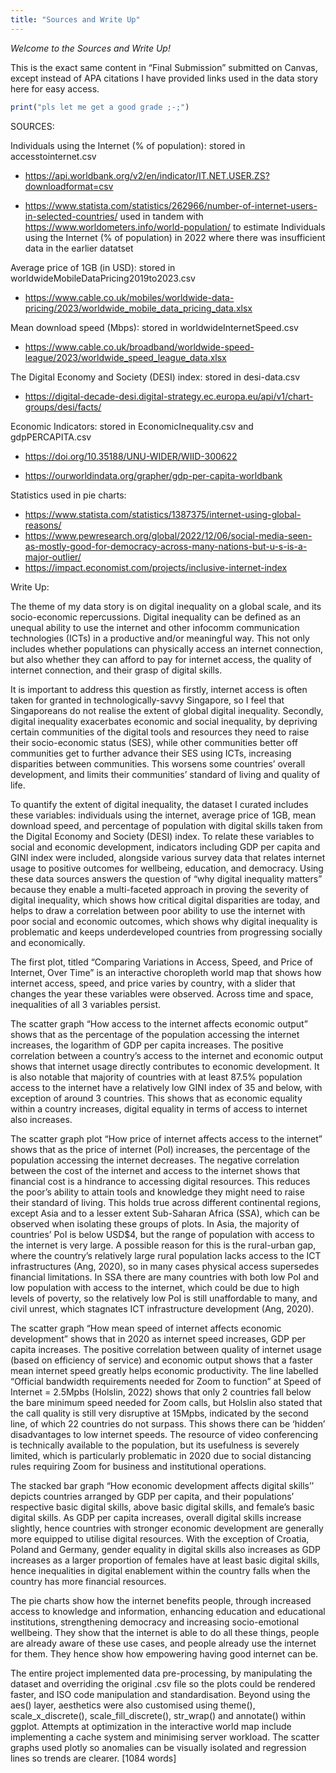 ```yaml
---
title: "Sources and Write Up"
---
```


*Welcome to the Sources and Write Up!*

This is the exact same content in "Final Submission" submitted on Canvas, except instead of APA citations I have provided links used in the data story here for easy access.

```r
print("pls let me get a good grade ;-;")
```

SOURCES:

Individuals using the Internet (% of population): stored in accesstointernet.csv

-   <a href = https://api.worldbank.org/v2/en/indicator/IT.NET.USER.ZS?downloadformat=csv>https://api.worldbank.org/v2/en/indicator/IT.NET.USER.ZS?downloadformat=csv</a>

-   <a href = https://www.statista.com/statistics/262966/number-of-internet-users-in-selected-countries/>https://www.statista.com/statistics/262966/number-of-internet-users-in-selected-countries/</a> used in tandem with <a href = https://www.worldometers.info/world-population/>https://www.worldometers.info/world-population/</a> to estimate Individuals using the Internet (% of population) in 2022 where there was insufficient data in the earlier datatset

Average price of 1GB (in USD): stored in worldwideMobileDataPricing2019to2023.csv

-   <a href = https://www.cable.co.uk/mobiles/worldwide-data-pricing/2023/worldwide_mobile_data_pricing_data.xlsx>https://www.cable.co.uk/mobiles/worldwide-data-pricing/2023/worldwide_mobile_data_pricing_data.xlsx</a>

Mean download speed (Mbps): stored in worldwideInternetSpeed.csv

-   <a href = https://www.cable.co.uk/broadband/worldwide-speed-league/2023/worldwide_speed_league_data.xlsx>https://www.cable.co.uk/broadband/worldwide-speed-league/2023/worldwide_speed_league_data.xlsx</a>

The Digital Economy and Society (DESI) index: stored in desi-data.csv

-   <a href = https://digital-decade-desi.digital-strategy.ec.europa.eu/api/v1/chart-groups/desi/facts/>https://digital-decade-desi.digital-strategy.ec.europa.eu/api/v1/chart-groups/desi/facts/</a>

Economic Indicators: stored in EconomicInequality.csv and gdpPERCAPITA.csv

-   <a href = https://doi.org/10.35188/UNU-WIDER/WIID-300622>https://doi.org/10.35188/UNU-WIDER/WIID-300622</a>

-   <a href = https://ourworldindata.org/grapher/gdp-per-capita-worldbank>https://ourworldindata.org/grapher/gdp-per-capita-worldbank</a>\

Statistics used in pie charts:

-   <a href = https://www.statista.com/statistics/1387375/internet-using-global-reasons/>https://www.statista.com/statistics/1387375/internet-using-global-reasons/</a>
-   <a href = https://www.pewresearch.org/global/2022/12/06/social-media-seen-as-mostly-good-for-democracy-across-many-nations-but-u-s-is-a-major-outlier/ >https://www.pewresearch.org/global/2022/12/06/social-media-seen-as-mostly-good-for-democracy-across-many-nations-but-u-s-is-a-major-outlier/</a>
-   <a href = https://impact.economist.com/projects/inclusive-internet-index>https://impact.economist.com/projects/inclusive-internet-index</a>

Write Up:

The theme of my data story is on digital inequality on a global scale, and its socio-economic repercussions. Digital inequality can be defined as an unequal ability to use the internet and other infocomm communication technologies (ICTs) in a productive and/or meaningful way. This not only includes whether populations can physically access an internet connection, but also whether they can afford to pay for internet access, the quality of internet connection, and their grasp of digital skills.

It is important to address this question as firstly, internet access is often taken for granted in technologically-savvy Singapore, so I feel that Singaporeans do not realise the extent of global digital inequality. Secondly, digital inequality exacerbates economic and social inequality, by depriving certain communities of the digital tools and resources they need to raise their socio-economic status (SES), while other communities better off communities get to further advance their SES using ICTs, increasing disparities between communities. This worsens some countries' overall development, and limits their communities' standard of living and quality of life.

To quantify the extent of digital inequality, the dataset I curated includes these variables: individuals using the internet, average price of 1GB, mean download speed, and percentage of population with digital skills taken from the Digital Economy and Society (DESI) index. To relate these variables to social and economic development, indicators including GDP per capita and GINI index were included, alongside various survey data that relates internet usage to positive outcomes for wellbeing, education, and democracy. Using these data sources answers the question of "why digital inequality matters" because they enable a multi-faceted approach in proving the severity of digital inequality, which shows how critical digital disparities are today, and helps to draw a correlation between poor ability to use the internet with poor social and economic outcomes, which shows why digital inequality is problematic and keeps underdeveloped countries from progressing socially and economically.

The first plot, titled "Comparing Variations in Access, Speed, and Price of Internet, Over Time" is an interactive choropleth world map that shows how internet access, speed, and price varies by country, with a slider that changes the year these variables were observed. Across time and space, inequalities of all 3 variables persist.

The scatter graph "How access to the internet affects economic output" shows that as the percentage of the population accessing the internet increases, the logarithm of GDP per capita increases. The positive correlation between a country's access to the internet and economic output shows that internet usage directly contributes to economic development. It is also notable that majority of countries with at least 87.5% population access to the internet have a relatively low GINI index of 35 and below, with exception of around 3 countries. This shows that as economic equality within a country increases, digital equality in terms of access to internet also increases.

The scatter graph plot "How price of internet affects access to the internet" shows that as the price of internet (PoI) increases, the percentage of the population accessing the internet decreases. The negative correlation between the cost of the internet and access to the internet shows that financial cost is a hindrance to accessing digital resources. This reduces the poor's ability to attain tools and knowledge they might need to raise their standard of living. This holds true across different continental regions, except Asia and to a lesser extent Sub-Saharan Africa (SSA), which can be observed when isolating these groups of plots. In Asia, the majority of countries' PoI is below USD\$4, but the range of population with access to the internet is very large. A possible reason for this is the rural-urban gap, where the country's relatively large rural population lacks access to the ICT infrastructures (Ang, 2020), so in many cases physical access supersedes financial limitations. In SSA there are many countries with both low PoI and low population with access to the internet, which could be due to high levels of poverty, so the relatively low PoI is still unaffordable to many, and civil unrest, which stagnates ICT infrastructure development (Ang, 2020).

The scatter graph "How mean speed of internet affects economic development" shows that in 2020 as internet speed increases, GDP per capita increases. The positive correlation between quality of internet usage (based on efficiency of service) and economic output shows that a faster mean internet speed greatly helps economic productivity. The line labelled "Official bandwidth requirements needed for Zoom to function" at Speed of Internet = 2.5Mpbs (Holslin, 2022) shows that only 2 countries fall below the bare minimum speed needed for Zoom calls, but Holslin also stated that the call quality is still very disruptive at 15Mpbs, indicated by the second line, of which 22 countries do not surpass. This shows there can be 'hidden' disadvantages to low internet speeds. The resource of video conferencing is technically available to the population, but its usefulness is severely limited, which is particularly problematic in 2020 due to social distancing rules requiring Zoom for business and institutional operations.

The stacked bar graph "How economic development affects digital skills'' depicts countries arranged by GDP per capita, and their populations' respective basic digital skills, above basic digital skills, and female's basic digital skills. As GDP per capita increases, overall digital skills increase slightly, hence countries with stronger economic development are generally more equipped to utilise digital resources. With the exception of Croatia, Poland and Germany, gender equality in digital skills also increases as GDP increases as a larger proportion of females have at least basic digital skills, hence inequalities in digital enablement within the country falls when the country has more financial resources.

The pie charts show how the internet benefits people, through increased access to knowledge and information, enhancing education and educational institutions, strengthening democracy and increasing socio-emotional wellbeing. They show that the internet is able to do all these things, people are already aware of these use cases, and people already use the internet for them. They hence show how empowering having good internet can be.

The entire project implemented data pre-processing, by manipulating the dataset and overriding the original .csv file so the plots could be rendered faster, and ISO code manipulation and standardisation. Beyond using the aes() layer, aesthetics were also customised using theme(), scale_x_discrete(), scale_fill_discrete(), str_wrap() and annotate() within ggplot. Attempts at optimization in the interactive world map include implementing a cache system and minimising server workload. The scatter graphs used plotly so anomalies can be visually isolated and regression lines so trends are clearer. \[1084 words\]
